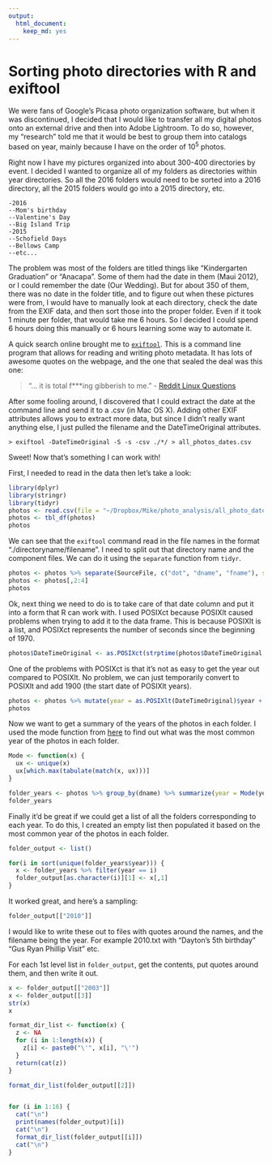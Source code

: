 ```yaml
---
output: 
  html_document: 
    keep_md: yes
---
```

# Sorting photo directories with R and exiftool

We were fans of Google's Picasa photo organization software, but when it was discontinued, I decided that I would like to transfer all my digital photos onto an external drive and then into Adobe Lightroom. To do so, however, my "research" told me that it would be best to group them into catalogs based on year, mainly because I have on the order of 10<sup>5</sup> photos.

Right now I have my pictures organized into about 300-400 directories by event. I decided I wanted to organize all of my folders as directories within year directories. So all the 2016 folders would need to be sorted into a 2016 directory, all the 2015 folders would go into a 2015 directory, etc.

```
-2016
--Mom's birthday
--Valentine's Day
--Big Island Trip
-2015
--Schofield Days
--Bellows Camp
--etc...
```

The problem was most of the folders are titled things like "Kindergarten Graduation" or "Anacapa". Some of them had the date in them (Maui 2012), or I could remember the date (Our Wedding). But for about 350 of them, there was no date in the folder title, and to figure out when these pictures were from, I would have to manually look at each directory, check the date from the EXIF data, and then sort those into the proper folder. Even if it took 1 minute per folder, that would take me 6 hours. So I decided I could spend 6 hours doing this manually or 6 hours learning some way to automate it. 

A quick search online brought me to [`exiftool`](http://www.sno.phy.queensu.ca/~phil/exiftool/). This is a command line program that allows for reading and writing photo metadata. It has lots of awesome quotes on the webpage, and the one that sealed the deal was this one:

> "... it is total f***ing gibberish to me." - [Reddit Linux Questions](https://www.reddit.com/r/linuxquestions/comments/2yiked/i_want_to_batch_extract_the_exif_datetime_from_10/)

After some fooling around, I discovered that I could extract the date at the command line and send it to a .csv (in Mac OS X). Adding other EXIF attributes allows you to extract more data, but since I didn't really want anything else, I just pulled the filename and the DateTimeOriginal attributes.

```
> exiftool -DateTimeOriginal -S -s -csv ./*/ > all_photos_dates.csv
```

Sweet! Now that's something I can work with!

First, I needed to read in the data then let's take a look:

```r
library(dplyr)
library(stringr)
library(tidyr)
photos <- read.csv(file = "~/Dropbox/Mike/photo_analysis/all_photo_dates.csv")
photos <- tbl_df(photos)
photos
```

We can see that the `exiftool` command read in the file names in the format "./directoryname/filename". I need to split out that directory name and the component files. We can do it using the `separate` function from `tidyr`.

```r
photos <- photos %>% separate(SourceFile, c("dot", "dname", "fname"), sep = "/", remove = TRUE)
photos <- photos[,2:4]
photos
```

Ok, next thing we need to do is to take care of that date column and put it into a form that R can work with. I used POSIXct because POSIXlt caused problems when trying to add it to the data frame. This is because POSIXlt is a list, and POSIXct represents the number of seconds since the beginning of 1970.

```r
photos$DateTimeOriginal <- as.POSIXct(strptime(photos$DateTimeOriginal, format = "%Y:%m:%d %H:%M:%S"))
```

One of the problems with POSIXct is that it's not as easy to get the year out compared to POSIXlt. No problem, we can just temporarily convert to POSIXlt and add 1900 (the start date of POSIXlt years).

```r
photos <- photos %>% mutate(year = as.POSIXlt(DateTimeOriginal)$year + 1900)
photos
```

Now we want to get a summary of the years of the photos in each folder. I used the mode function from [here](http://stackoverflow.com/questions/2547402/is-there-a-built-in-function-for-finding-the-mode) to find out what was the most common year of the photos in each folder.

```r
Mode <- function(x) {
  ux <- unique(x)
  ux[which.max(tabulate(match(x, ux)))]
}

folder_years <- photos %>% group_by(dname) %>% summarize(year = Mode(year))
folder_years
```

Finally it'd be great if we could get a list of all the folders corresponding to each year. To do this, I created an empty list then populated it based on the most common year of the photos in each folder.

```r
folder_output <- list()

for(i in sort(unique(folder_years$year))) {
  x <- folder_years %>% filter(year == i)
  folder_output[as.character(i)][1] <- x[,1]
}
```

It worked great, and here's a sampling:

```r
folder_output[["2010"]]
```

I would like to write these out to files with quotes around the names, and the filename being the year. For example 2010.txt with "Dayton's 5th birthday" "Gus Ryan Phillip Visit" etc.

For each 1st level list in `folder_output`, get the contents, put quotes around them, and then write it out.

```r
x <- folder_output[["2003"]]
x <- folder_output[[3]]
str(x)
x

format_dir_list <- function(x) {
  z <- NA
  for (i in 1:length(x)) {
    z[i] <- paste0("\'", x[i], "\'")
  }
  return(cat(z))
}

format_dir_list(folder_output[[2]])


for (i in 1:16) {
  cat("\n")
  print(names(folder_output)[i])
  cat("\n")
  format_dir_list(folder_output[[i]])
  cat("\n")
}
```